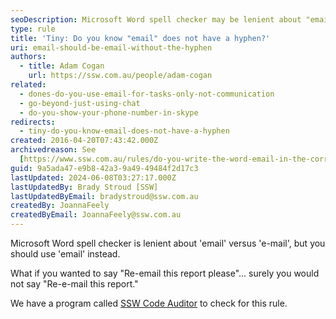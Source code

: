 ```yaml
---
seoDescription: Microsoft Word spell checker may be lenient about "email" versus "e-mail", but it's essential to use "email" correctly.
type: rule
title: 'Tiny: Do you know "email" does not have a hyphen?'
uri: email-should-be-email-without-the-hyphen
authors:
  - title: Adam Cogan
    url: https://ssw.com.au/people/adam-cogan
related:
  - dones-do-you-use-email-for-tasks-only-not-communication
  - go-beyond-just-using-chat
  - do-you-show-your-phone-number-in-skype
redirects:
  - tiny-do-you-know-email-does-not-have-a-hyphen
created: 2016-04-20T07:43:42.000Z
archivedreason: See
  [https://www.ssw.com.au/rules/do-you-write-the-word-email-in-the-correct-format](/rules/do-you-write-the-word-email-in-the-correct-format)
guid: 9a5ada47-e9b8-42a3-9a49-49484f2d17c3
lastUpdated: 2024-06-08T03:27:17.000Z
lastUpdatedBy: Brady Stroud [SSW]
lastUpdatedByEmail: bradystroud@ssw.com.au
createdBy: JoannaFeely
createdByEmail: JoannaFeely@ssw.com.au
---
```


Microsoft Word spell checker is lenient about 'email' versus 'e-mail', but you should use 'email' instead.

What if you wanted to say "Re-email this report please"... surely you would not say "Re-e-mail this report."

We have a program called [SSW Code Auditor](https://www.ssw.com.au/ssw/CodeAuditor/Rules.aspx#Email) to check for this rule.

